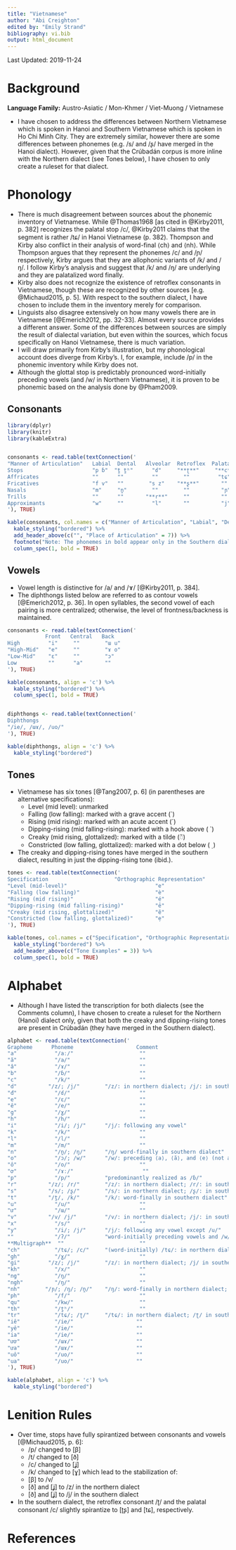 ---
title: "Vietnamese"
author: "Abi Creighton"
edited by: "Emily Strand"
bibliography: vi.bib
output: html_document
---

Last Updated: 2019-11-24

# Background

**Language Family:** Austro-Asiatic / Mon-Khmer / Viet-Muong / Vietnamese

* I have chosen to address the differences between Northern Vietnamese which is spoken in Hanoi and Southern Vietnamese which is spoken in Ho Chi Minh City. They are extremely similar, however there are some differences between phonemes (e.g. /s/ and /ʂ/ have merged in the Hanoi dialect). However, given that the Crúbadán corpus is more inline with the Northern dialect (see Tones below), I have chosen to only create a ruleset for that dialect.

# Phonology

* There is much disagreement between sources about the phonemic inventory of Vietnamese. While @Thomas1968 [as cited in @Kirby2011, p. 382] recognizes the palatal stop /c/, @Kirby2011 claims that the segment is rather /tɕ/ in Hanoi Vietnamese (p. 382). Thompson and Kirby also conflict in their analysis of word-final ⟨ch⟩ and ⟨nh⟩. While Thompson argues that they represent the phonemes /c/ and /ɲ/ respectively, Kirby argues that they are allophonic variants of /k/ and /ŋ/. I follow Kirby's analysis and suggest that /k/ and /ŋ/ are underlying and they are palatalized word finally.
* Kirby also does not recognize the existence of retroflex consonants in Vietnamese, though these are recognized by other sources [e.g. @Michaud2015, p. 5]. With respect to the southern dialect, I have chosen to include them in the inventory merely for comparison.
*  Linguists also disagree extensively on how many vowels there are in Vietnamese [@Emerich2012, pp. 32-33]. Almost every source provides a different answer. Some of the differences between sources are simply the result of dialectal variation, but even within the sources, which focus specifically on Hanoi Vietnamese, there is much variation.
* I will draw primarily from Kirby's illustration, but my phonological account does diverge from Kirby's. I, for example, include /p/ in the phonemic inventory while Kirby does not.
* Although the glottal stop is predictably pronounced word-initially preceding vowels (and /w/ in Northern Vietnamese), it is proven to be phonemic based on the analysis done by @Pham2009.

## Consonants

```{r echo=FALSE, message=FALSE, warning=FALSE, results = 'asis'}

library(dplyr)
library(knitr)
library(kableExtra)


consonants <- read.table(textConnection('
"Manner of Articulation"   Labial  Dental   Alveolar  Retroflex  Palatal  Velar  Glottal
Stops                      "p ɓ"  "t̪ t̪ʰ"      "ɗ"     "**ʈ**"     "**c**"  "k"     "ʔ"
Affricates                 ""      ""         ""        ""         "tɕ"    ""      ""
Fricatives                 "f v"   ""        "s z"    "**ʂ**"       ""    "x ɣ"    "h"
Nasals                     "m"     "n̪"        ""        ""          "ɲ"    "ŋ"     ""
Trills                     ""      ""       "**r**"     ""          ""     ""      ""
Approximants               "w"     ""         "l"       ""          "j"    ""      ""
'), TRUE)

kable(consonants, col.names = c("Manner of Articulation", "Labial", "Dental", "Alveolar", "Retroflex", "Palatal", "Velar", "Glottal"), align = 'c') %>%
  kable_styling("bordered") %>%
  add_header_above(c("", "Place of Articulation" = 7)) %>%
  footnote("Note: The phonemes in bold appear only in the Southern dialect. Where phonemes share a cell those on the left are voiceless and those on the right are voiced. The labial stop on the right is an implosive.", general_title = "") %>%
  column_spec(1, bold = TRUE)
```

## Vowels

* Vowel length is distinctive for /a/ and /ɤ/ [@Kirby2011, p. 384].
* The diphthongs listed below are referred to as contour vowels [@Emerich2012, p. 36]. In open syllables, the second vowel of each pairing is more centralized; otherwise, the level of frontness/backness is maintained.

```{r echo=FALSE, message=FALSE, warning=FALSE, results = 'asis'}
consonants <- read.table(textConnection('
            Front   Central   Back
High         "i"     ""        "ɯ u"
"High-Mid"   "e"     ""        "ɤ o"
"Low-Mid"    "ɛ"     ""        "ɔ"
Low          ""      "a"       ""
'), TRUE)

kable(consonants, align = 'c') %>%
  kable_styling("bordered") %>%
  column_spec(1, bold = TRUE)


diphthongs <- read.table(textConnection('
Diphthongs
"/ie/, /ɯɤ/, /uo/"
'), TRUE)

kable(diphthongs, align = 'c') %>%
  kable_styling("bordered")
```

## Tones

* Vietnamese has six tones [@Tang2007, p. 6] (in parentheses are alternative specifications):
    - Level (mid level): unmarked
    - Falling (low falling): marked with a grave accent (\`)
    - Rising (mid rising): marked with an acute accent (´)
    - Dipping-rising (mid falling-rising): marked with a hook above ( ̉ )
    - Creaky (mid rising, glottalized): marked with a tilde (◌̃)
    - Constricted (low falling, glottalized): marked with a dot below ( ̣ )
* The creaky and dipping-rising tones have merged in the southern dialect, resulting in just the dipping-rising tone (ibid.).

```{r echo=FALSE, message=FALSE, warning=FALSE, results = 'asis'}
tones <- read.table(textConnection('
Specification                     "Orthographic Representation"           "IPA Transcription"
"Level (mid-level)"                            "e"                             "ɛ ˧"            
"Falling (low falling)"                        "è"                             "ɛ ˨˩"
"Rising (mid rising)"                          "é"                             "ɛ ˧˥"
"Dipping-rising (mid falling-rising)"          "ẻ"                             "ɛ ˧˩˧"
"Creaky (mid rising, glottalized)"             "ẽ"                             "ɛ ˧˥ˀ"
"Constricted (low falling, glottalized)"       "ẹ"                             "ɛ ˨˩ˀ"
'), TRUE)

kable(tones, col.names = c("Specification", "Orthographic Representation", "Chosen IPA Transcription"), align = 'c') %>%
  kable_styling("bordered") %>%
  add_header_above(c("Tone Examples" = 3)) %>%
  column_spec(1, bold = TRUE)
```

# Alphabet

* Although I have listed the transcription for both dialects (see the Comments column), I have chosen to create a ruleset for the Northern (Hanoi) dialect only, given that both the creaky and dipping-rising tones are present in Crúbadán (they have merged in the Southern dialect).

```{r echo=FALSE, message=FALSE, warning=FALSE, results = 'asis'}

alphabet <- read.table(textConnection('
Grapheme      Phoneme                    Comment
"a"            "/aː/"                     ""
"ă"            "/a/"                      ""
"â"            "/ɤ/"                      ""
"b"            "/ɓ/"                      ""
"c"            "/k/"                      ""
"d"          "/z/; /j/"        "/z/: in northern dialect; /j/: in southern dialect"
"đ"            "/ɗ/"                      ""
"e"            "/ɛ/"                      ""
"ê"            "/e/"                      ""
"g"            "/ɣ/"                      ""
"h"            "/h/"                      ""
"i"            "/i/; /j/"      "/j/: following any vowel"
"k"            "/k/"                      ""
"l"            "/l/"                      ""
"m"            "/m/"                      ""
"n"            "/n̪/; /ŋ/"      "/ŋ/ word-finally in southern dialect"
"o"            "/ɔ/; /w/"      "/w/: preceding ⟨a⟩, ⟨ă⟩, and ⟨e⟩ (not after ⟨q⟩); /w/ following ⟨a⟩ and ⟨e⟩"
"ô"            "/o/"                      ""
"ơ"            "/ɤː/"                      ""
"p"            "/p/"           "predominantly realized as /ɓ/"
"r"          "/z/; /r/"        "/z/: in northern dialect; /r/: in southern dialect"
"s"          "/s/; /ʂ/"        "/s/: in northern dialect; /ʂ/: in southern dialect"
"t"          "/t̪/, /k/"        "/k/: word-finally in southern dialect"
"u"            "/u/"                      ""
"ư"            "/ɯ/"                      ""
"v"          "/v/ /j/"         "/v/: in northern dialect; /j/: in southern dialect"
"x"            "/s/"                      ""
"y"            "/i/; /j/"      "/j/: following any vowel except /u/"
""             "/ʔ/"           "word-initially preceding vowels and /w/ in the northern dialect; word-initially preceding vowels in the southern dialect"
**Multigraph**  ""                        ""
"ch"           "/tɕ/; /c/"     "(word-initially) /tɕ/: in northern dialect; /c/: in southern dialect. (word-finally) /k/: in northern dialect; /t/ in southern dialect."
"gh"           "/ɣ/"                      ""
"gi"         "/z/; /j/"        "/z/: in northern dialect; /j/ in southern dialect"
"kh"           "/x/"                      ""
"ng"           "/ŋ/"                      ""
"ngh"          "/ŋ/"                      ""         
"nh"        "/ɲ/; /ŋ/; /n̪/"    "/ŋ/: word-finally in northern dialect; /n̪/ word-finally in southern dialect"
"ph"           "/f/"                      ""
"qu"           "/kw/"                     ""
"th"           "/t̪ʰ/"                     ""
"tr"           "/tɕ/; /ʈ/"     "/tɕ/: in northern dialect; /ʈ/ in southern dialect"
"iê"           "/ie/"                    ""          
"yê"           "/ie/"                    ""
"ia"           "/ie/"                    ""
"ươ"           "/ɯɤ/"                    ""
"ưa"           "/ɯɤ/"                    ""
"uô"           "/uo/"                    ""
"ua"           "/uo/"                    ""
'), TRUE)

kable(alphabet, align = 'c') %>%
  kable_styling("bordered")
```

# Lenition Rules

* Over time, stops have fully spirantized between consonants and vowels [@Michaud2015, p. 6]:
    - /p/ changed to [β]
    - /t/ changed to [ð]
    - /c/ changed to [ʝ]
    - /k/ changed to [ɣ]
which lead to the stabilization of:
    - [β] to /v/
    - [ð] and [ʝ] to /z/ in the northern dialect
    - [ð] and [ʝ] to /j/ in the southern dialect
* In the southern dialect, the retroflex consonant /ʈ/ and the palatal consonant /c/ slightly spirantize to [ʈʂ] and [tɕ], respectively.

# References
